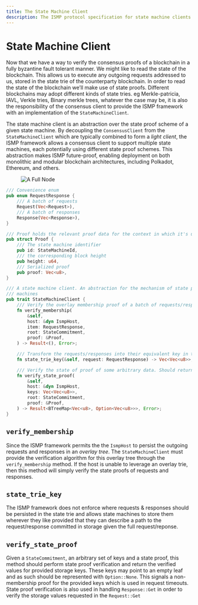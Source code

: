 ```yaml
---
title: The State Machine Client
description: The ISMP protocol specification for state machine clients
---
```


# State Machine Client

Now that we have a way to verify the consensus proofs of a blockchain in a fully byzantine fault tolerant manner. We might like to read the state of the blockchain. This allows us to execute any outgoing requests addressed to us, stored in the state trie of the counterparty blockchain. In order to read the state of the blockchain we’ll make use of state proofs. Different blockchains may adopt different kinds of state tries. eg Merkle-patricia, IAVL, Verkle tries, Binary merkle trees, whatever the case may be, it is also the responsibility of the consensus client to provide the ISMP framework with an implementation of the `StateMachineClient`.

The state machine client is an abstraction over the state proof scheme of a given state machine. By decoupling the `ConsensusClient` from the `StateMachineClient` which are typically combined to form a *light client*, the ISMP framework allows a consensus client to support multiple state machines, each potentially using different state proof schemes. This abstraction makes ISMP future-proof, enabling deployment on both monolithic and modular blockchain architectures, including Polkadot, Ethereum, and others.


<figure>
  <img src="/state-machine.svg" alt="A Full Node" />
</figure>

```rust
/// Convenience enum 
pub enum RequestResponse {
    /// A batch of requests
    Request(Vec<Request>),
    /// A batch of responses
    Response(Vec<Response>),
}

/// Proof holds the relevant proof data for the context in which it's used.
pub struct Proof {
    /// The state machine identifier
    pub id: StateMachineId,
    /// the corresponding block height
    pub height: u64,
    /// Serialized proof
    pub proof: Vec<u8>,
}

/// A state machine client. An abstraction for the mechanism of state proof verification for state
/// machines
pub trait StateMachineClient {
    /// Verify the overlay membership proof of a batch of requests/responses.
    fn verify_membership(
        &self,
        host: &dyn IsmpHost,
        item: RequestResponse,
        root: StateCommitment,
        proof: &Proof,
    ) -> Result<(), Error>;

    /// Transform the requests/responses into their equivalent key in the state trie.
    fn state_trie_key(&self, request: RequestResponse) -> Vec<Vec<u8>>;

    /// Verify the state of proof of some arbitrary data. Should return the verified data
    fn verify_state_proof(
        &self,
        host: &dyn IsmpHost,
        keys: Vec<Vec<u8>>,
        root: StateCommitment,
        proof: &Proof,
    ) -> Result<BTreeMap<Vec<u8>, Option<Vec<u8>>>, Error>;
}
```

## `verify_membership`

Since the ISMP framework permits the the `IsmpHost` to persist the outgoing requests and responses in an *overlay tree*. The `StateMachineClient` must provide the verification algorithm for this overlay tree through the `verify_membership` method. If the host is unable to leverage an overlay trie, then this method will simply verify the state proofs of requests and responses.

## `state_trie_key`

The ISMP framework does not enforce where requests & responses should be persisted in the state trie and allows state machines to store them wherever they like provided that they can describe a path to the request/response committed in storage given the full request/reponse.

## `verify_state_proof`

Given a `StateCommitment`, an arbitrary set of keys and a state proof, this method should perform state proof verification and return the verified values for provided storage keys. These keys may point to an empty leaf and as such should be represented with `Option::None`. This signals a non-membership proof for the provided keys which is used in request timeouts. State proof verification is also used in handling `Response::Get` in order to verify the storage values requested in the `Request::Get`

